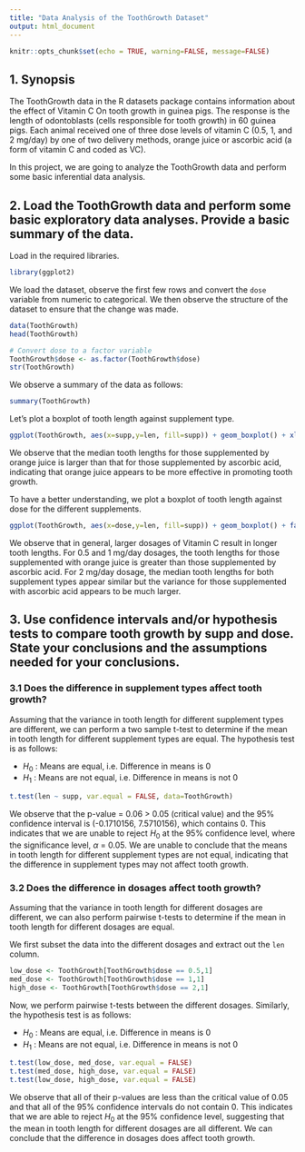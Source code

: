 ```yaml
---
title: "Data Analysis of the ToothGrowth Dataset"
output: html_document
---
```


```r
knitr::opts_chunk$set(echo = TRUE, warning=FALSE, message=FALSE)
```

## 1. Synopsis

The ToothGrowth data in the R datasets package contains information about the effect of Vitamin C On tooth growth in guinea pigs. The response is the length of odontoblasts (cells responsible for tooth growth) in 60 guinea pigs. Each animal received one of three dose levels of vitamin C (0.5, 1, and 2 mg/day) by one of two delivery methods, orange juice or ascorbic acid (a form of vitamin C and coded as VC).

In this project, we are going to analyze the ToothGrowth data and perform some basic inferential data analysis.

## 2. Load the ToothGrowth data and perform some basic exploratory data analyses. Provide a basic summary of the data.

Load in the required libraries.
```r
library(ggplot2)
```

We load the dataset, observe the first few rows and convert the `dose` variable from numeric to categorical. We then observe the structure of the dataset to ensure that the change was made.
```r
data(ToothGrowth)
head(ToothGrowth)

# Convert dose to a factor variable
ToothGrowth$dose <- as.factor(ToothGrowth$dose)
str(ToothGrowth)
```

We observe a summary of the data as follows:
```r
summary(ToothGrowth)
```

Let's plot a boxplot of tooth length against supplement type.
```r
ggplot(ToothGrowth, aes(x=supp,y=len, fill=supp)) + geom_boxplot() + xlab("Supplement Type") + ylab("Tooth Length") + ggtitle("Tooth Length by Supplement Type") + theme(plot.title = element_text(hjust = 0.5, face="bold")) + guides(fill = guide_legend(title = "Supplement Type"))
```

We observe that the median tooth lengths for those supplemented by orange juice is larger than that for those supplemented by ascorbic acid, indicating that orange juice appears to be more effective in promoting tooth growth.

To have a better understanding, we plot a boxplot of tooth length against dose for the different supplements.
```r
ggplot(ToothGrowth, aes(x=dose,y=len, fill=supp)) + geom_boxplot() + facet_grid(.~supp) + xlab("Dose (mg/day)") + ylab("Tooth Length") + ggtitle("Tooth Length vs Dose by Supplement Type") + theme(plot.title = element_text(hjust = 0.5, face="bold")) + guides(fill = guide_legend(title = "Supplement Type"))
```

We observe that in general, larger dosages of Vitamin C result in longer tooth lengths. For 0.5 and 1 mg/day dosages, the tooth lengths for those supplemented with orange juice is greater than those supplemented by ascorbic acid. For 2 mg/day dosage, the median tooth lengths for both supplement types appear similar but the variance for those supplemented with ascorbic acid appears to be much larger.

## 3. Use confidence intervals and/or hypothesis tests to compare tooth growth by supp and dose. State your conclusions and the assumptions needed for your conclusions.

### 3.1 Does the difference in supplement types affect tooth growth?

Assuming that the variance in tooth length for different supplement types are different, we can perform a two sample t-test to determine if the mean in tooth length for different supplement types are equal. The hypothesis test is as follows:

* $H_0$ : Means are equal, i.e. Difference in means is 0
* $H_1$ : Means are not equal, i.e. Difference in means is not 0

```r
t.test(len ~ supp, var.equal = FALSE, data=ToothGrowth)
```

We observe that the p-value = 0.06 > 0.05 (critical value) and the 95% confidence interval is (-0.1710156, 7.5710156), which contains 0. This indicates that we are unable to reject $H_0$ at the 95% confidence level, where the significance level, $\alpha$ = 0.05. We are unable to conclude that the means in tooth length for different supplement types are not equal, indicating that the difference in supplement types may not affect tooth growth.

### 3.2 Does the difference in dosages affect tooth growth?

Assuming that the variance in tooth length for different dosages are different, we can also perform pairwise t-tests to determine if the mean in tooth length for different dosages are equal. 

We first subset the data into the different dosages and extract out the `len` column.
```r
low_dose <- ToothGrowth[ToothGrowth$dose == 0.5,1]
med_dose <- ToothGrowth[ToothGrowth$dose == 1,1]
high_dose <- ToothGrowth[ToothGrowth$dose == 2,1]
```

Now, we perform pairwise t-tests between the different dosages. Similarly, the hypothesis test is as follows:

* $H_0$ : Means are equal, i.e. Difference in means is 0
* $H_1$ : Means are not equal, i.e. Difference in means is not 0

```r
t.test(low_dose, med_dose, var.equal = FALSE)
t.test(med_dose, high_dose, var.equal = FALSE)
t.test(low_dose, high_dose, var.equal = FALSE)
```

We observe that all of their p-values are less than the critical value of 0.05 and that all of the 95% confidence intervals do not contain 0. This indicates that we are able to reject $H_0$ at the 95% confidence level, suggesting that the mean in tooth length for different dosages are all different. We can conclude that the difference in dosages does affect tooth growth.





